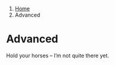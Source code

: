 <nav class="govuk-breadcrumbs" aria-label="Breadcrumb">
 <ol class="govuk-breadcrumbs__list">
  <li class="govuk-breadcrumbs__list-item">
   <a class="govuk-breadcrumbs__link" href="../index.qmd">Home</a>
  </li>
  <li class="govuk-breadcrumbs__list-item">
   <span aria-current="page">Advanced</span>
  </li>
 </ol>
</nav>

<h1 class="govuk-heading-xl govuk-!-margin-top-6 govuk-!-margin-bottom-6">Advanced</h1>

<p class="govuk-body">Hold your horses – I'm not quite there yet.</p>
